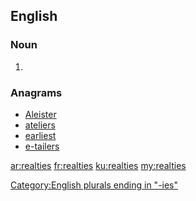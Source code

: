 ==English==

===Noun===
{{head|en|noun plural form}}

# {{plural of|realty|lang=en}}

===Anagrams===
* [[Aleister#English|Aleister]]
* [[ateliers#English|ateliers]]
* [[earliest#English|earliest]]
* [[e-tailers#English|e-tailers]]

[[Category:English plurals ending in "-ies"]]

[[ar:realties]]
[[fr:realties]]
[[ku:realties]]
[[my:realties]]